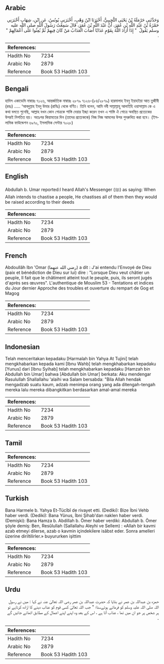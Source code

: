 ## Arabic


<div dir="rtl" lang="ar" style={{fontSize:'larger',backgroundColor:'#f8f9fa',padding:20}}>
وَحَدَّثَنِي حَرْمَلَةُ بْنُ يَحْيَى التُّجِيبِيُّ، أَخْبَرَنَا ابْنُ وَهْبٍ، أَخْبَرَنِي يُونُسُ، عَنِ ابْنِ، شِهَابٍ أَخْبَرَنِي حَمْزَةُ بْنُ عَبْدِ اللَّهِ بْنِ عُمَرَ، أَنَّ عَبْدَ اللَّهِ بْنَ عُمَرَ، قَالَ سَمِعْتُ رَسُولَ اللَّهِ صلى الله عليه وسلم يَقُولُ ‏ "‏ إِذَا أَرَادَ اللَّهُ بِقَوْمٍ عَذَابًا أَصَابَ الْعَذَابُ مَنْ كَانَ فِيهِمْ ثُمَّ بُعِثُوا عَلَى أَعْمَالِهِمْ ‏"‏ ‏.‏
</div>
<div style={{backgroundColor:'#f8f9fa',padding:20, marginBottom: 10}}><table> <thead> <tr> <th>References:</th> <th></th> </tr> </thead> <tbody><tr><td>Hadith No</td><td>7234</td></tr><tr><td>Arabic No</td><td>2879</td></tr><tr><td>Reference</td><td>Book 53 Hadith 103</td></tr></tbody></table></div>

## Bengali


<div dir="ltr" lang="bn" style={{fontSize:'larger',backgroundColor:'#f8f9fa',padding:20}}>
হাদিস একাডেমি নাম্বারঃ ৭১২৬, আন্তর্জাতিক নাম্বারঃ ২৮৭৯ ৭১২৬-(৮৪/২৮৭৯) হারমালাহ ইবনু ইয়াহইয়া আত তুজীবী (রহঃ) ..... ‘আবদুল্লাহ ইবনু উমার (রাযিঃ) থেকে বর্ণিত। তিনি বলেন, আমি নবী সাল্লাল্লাহু আলাইহি ওয়াসাল্লাম কে এ কথা বলতে শুনেছি, আল্লাহ যখন কোন গোত্রকে শাস্তি দেয়ার ইচ্ছা করেন তখন এ শাস্তি ঐ গোত্রে অবস্থিত প্রত্যেকের উপরই নিপতিত হয়। অতঃপর কিয়ামতের দিন (তাদের প্রত্যেককে) নিজ নিজ আমলের উপর পুনরুথিত করা হবে। (ইসলামিক ফাউন্ডেশন ৬৯৭০, ইসলামিক সেন্টার ৭০২৮)
</div>
<div style={{backgroundColor:'#f8f9fa',padding:20, marginBottom: 10}}><table> <thead> <tr> <th>References:</th> <th></th> </tr> </thead> <tbody><tr><td>Hadith No</td><td>7234</td></tr><tr><td>Arabic No</td><td>2879</td></tr><tr><td>Reference</td><td>Book 53 Hadith 103</td></tr></tbody></table></div>

## English


<div dir="ltr" lang="en" style={{fontSize:'larger',backgroundColor:'#f8f9fa',padding:20}}>
Abdullah b. Umar reported:I heard Allah's Messenger (ﷺ) as saying: When Allah intends to chastise a people, He chastises all of them then they would be raised according to their deeds
</div>
<div style={{backgroundColor:'#f8f9fa',padding:20, marginBottom: 10}}><table> <thead> <tr> <th>References:</th> <th></th> </tr> </thead> <tbody><tr><td>Hadith No</td><td>7234</td></tr><tr><td>Arabic No</td><td>2879</td></tr><tr><td>Reference</td><td>Book 53 Hadith 103</td></tr></tbody></table></div>

## French


<div dir="ltr" lang="fr" style={{fontSize:'larger',backgroundColor:'#f8f9fa',padding:20}}>
Abdoullâh Ibn 'Omar (رضي الله عنهما) a dit : J'ai entendu l'Envoyé de Dieu (paix et bénédiction de Dieu sur lui) dire : "Lorsque Dieu veut châtier un peuple, Il fait que le châtiment atteint tout le peuple, puis, ils seront jugés d'après ses œuvres". L'authentique de Mouslim 53 - Tentations et indices du Jour dernier Approche des troubles et ouverture du rempart de Gog et Magog
</div>
<div style={{backgroundColor:'#f8f9fa',padding:20, marginBottom: 10}}><table> <thead> <tr> <th>References:</th> <th></th> </tr> </thead> <tbody><tr><td>Hadith No</td><td>7234</td></tr><tr><td>Arabic No</td><td>2879</td></tr><tr><td>Reference</td><td>Book 53 Hadith 103</td></tr></tbody></table></div>

## Indonesian


<div dir="ltr" lang="id" style={{fontSize:'larger',backgroundColor:'#f8f9fa',padding:20}}>
Telah menceritakan kepadaku [Harmalah bin Yahya At Tujini] telah mengkhabarkan kepada kami [Ibnu Wahb] telah mengkhabarkan kepadaku [Yunus] dari [Ibnu Syihab] telah mengkhabarkan kepadaku [Hamzah bin Abdullah bin Umar] bahwa [Abdullah bin Umar] berkata: Aku mendengar Rasulullah Shallallahu 'alaihi wa Salam bersabda: "Bila Allah hendak mengadzab suatu kaum, adzab menimpa orang yang ada ditengah-tengah mereka lalu mereka dibangkitkan berdasarkan amal-amal mereka
</div>
<div style={{backgroundColor:'#f8f9fa',padding:20, marginBottom: 10}}><table> <thead> <tr> <th>References:</th> <th></th> </tr> </thead> <tbody><tr><td>Hadith No</td><td>7234</td></tr><tr><td>Arabic No</td><td>2879</td></tr><tr><td>Reference</td><td>Book 53 Hadith 103</td></tr></tbody></table></div>

## Tamil


<div dir="ltr" lang="ta" style={{fontSize:'larger',backgroundColor:'#f8f9fa',padding:20}}>

</div>
<div style={{backgroundColor:'#f8f9fa',padding:20, marginBottom: 10}}><table> <thead> <tr> <th>References:</th> <th></th> </tr> </thead> <tbody><tr><td>Hadith No</td><td>7234</td></tr><tr><td>Arabic No</td><td>2879</td></tr><tr><td>Reference</td><td>Book 53 Hadith 103</td></tr></tbody></table></div>

## Turkish


<div dir="ltr" lang="tr" style={{fontSize:'larger',backgroundColor:'#f8f9fa',padding:20}}>
Bana Harmele b. Yahya Et-Tücîbî de rivayet etti. (Dediki): Bize İbni Vehb haber verdi. (Dediki): Bana Yûnus, İbni Şihab'dan naklen haber verdi. (Demişki): Bana Hamza b. Abdillah b. Ömer haber verdiki: Abdullah b. Ömer şöyle demiş: Ben, Resûlullah (Sallallahu Aleyhi ve Sellem) : «Allah bir kavmi azab etmeyi dilerse, azab o kavmin içindekilere isâbst eder. Sonra amelleri üzerine diriltilirler.» buyururken işittim
</div>
<div style={{backgroundColor:'#f8f9fa',padding:20, marginBottom: 10}}><table> <thead> <tr> <th>References:</th> <th></th> </tr> </thead> <tbody><tr><td>Hadith No</td><td>7234</td></tr><tr><td>Arabic No</td><td>2879</td></tr><tr><td>Reference</td><td>Book 53 Hadith 103</td></tr></tbody></table></div>

## Urdu


<div dir="rtl" lang="ur" style={{fontSize:'larger',backgroundColor:'#f8f9fa',padding:20}}>
حمزہ بن عبداللہ بن عمر نے بتایا کہ حضرت عبداللہ بن عمر رضی اللہ تعالیٰ عنہ نے کہا : میں نے رسول اللہ صلی اللہ علیہ وسلم کو فرماتے ہوئےسنا؛ " جب اللہ تعالیٰ کسی قوم کو عذاب دینے کا ارادہ کرتاہے تو ہر شخص پر جو ان میں تھا ، عذاب آتا ہے ، اس کے بعد وہ اپنے اپنے اعمال کے مطابق اٹھائے جائیں گے ۔
</div>
<div style={{backgroundColor:'#f8f9fa',padding:20, marginBottom: 10}}><table> <thead> <tr> <th>References:</th> <th></th> </tr> </thead> <tbody><tr><td>Hadith No</td><td>7234</td></tr><tr><td>Arabic No</td><td>2879</td></tr><tr><td>Reference</td><td>Book 53 Hadith 103</td></tr></tbody></table></div>